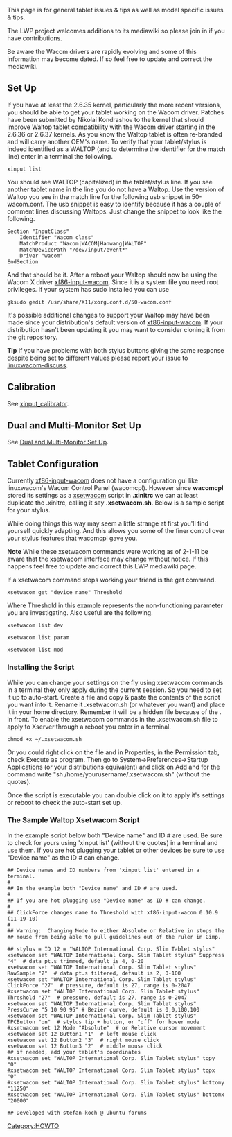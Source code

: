 This page is for general tablet issues & tips as well as model specific issues & tips.

The LWP project welcomes additions to its mediawiki so please join in if you have contributions.

Be aware the Wacom drivers are rapidly evolving and some of this information may become dated.  If so feel free to update and correct the mediawiki.

== Set Up ==
If you have at least the 2.6.35 kernel, particularly the more recent versions, you should be able to get your tablet working on the Wacom driver.  Patches have been submitted by Nikolai Kondrashov to the kernel that should improve Waltop tablet compatibility with the Wacom driver starting in the 2.6.36 or 2.6.37 kernels.  As you know the Waltop tablet is often re-branded and will carry another OEM's name.  To verify that your tablet/stylus is indeed identified as a WALTOP (and to determine the identifier for the match line) enter in a terminal the following.
<pre>
xinput list
</pre>
You should see WALTOP (capitalized) in the tablet/stylus line.  If you see another tablet name in the line you do not have a Waltop.  Use the version of Waltop you see in the match line for the following usb snippet in 50-wacom.conf.  The usb snippet is easy to identify because it has a couple of comment lines discussing Waltops.  Just change the snippet to look like the following.
<pre>
Section "InputClass"
	Identifier "Wacom class"
	MatchProduct "Wacom|WACOM|Hanwang|WALTOP"
	MatchDevicePath "/dev/input/event*"
	Driver "wacom"
EndSection
</pre>
And that should be it.  After a reboot your Waltop should now be using the Wacom X driver [[xf86-input-wacom]].  Since it is a system file you need root privileges.  If your system has sudo installed you can use
<pre>
gksudo gedit /usr/share/X11/xorg.conf.d/50-wacom.conf
</pre>

It's possible additional changes to support your Waltop may have been made since your distribution's default version of [[xf86-input-wacom]].  If your distribution hasn't been updating it you may want to consider cloning it from the git repository.

'''Tip''' If you have problems with both stylus buttons giving the same response despite being set to different values please report your issue to [https://lists.sourceforge.net/lists/listinfo/linuxwacom-discuss linuxwacom-discuss].

== Calibration ==

See [[External applications#xinput_calibrator|xinput_calibrator]].

== Dual and Multi-Monitor Set Up ==
See [[Dual and Multi-Monitor Set Up]].

== Tablet Configuration ==
Currently [[xf86-input-wacom]] does not have a configuration gui like linuxwacom's Wacom Control Panel (wacomcpl).  However since '''wacomcpl''' stored its settings as a [[xsetwacom]] script in '''.xinitrc''' we can at least duplicate the .xinitrc, calling it say '''.xsetwacom.sh'''.  Below is a sample script for your stylus.

While doing things this way may seem a little strange at first you'll find yourself quickly adapting.  And this allows you some of the finer control over your stylus features that wacomcpl gave you.

'''Note''' While these xsetwacom commands were working as of 2-1-11 be aware that the xsetwacom interface may change without notice.  If this happens feel free to update and correct this LWP mediawiki page.

If a xsetwacom command stops working your friend is the get command.
<pre>
xsetwacom get "device name" Threshold
</pre>
Where Threshold in this example represents the non-functioning parameter you are investigating.  Also useful are the following.
<pre>
xsetwacom list dev

xsetwacom list param

xsetwacom list mod
</pre>

=== Installing the Script ===
While you can change your settings on the fly using xsetwacom commands in a terminal they only apply during the current session.  So you need to set it up to auto-start.  Create a file and copy & paste the contents of the script you want into it.  Rename it .xsetwacom.sh (or whatever you want) and place it in your home directory. Remember it will be a hidden file because of the . in front. To enable the xsetwacom commands in the .xsetwacom.sh file to apply to Xserver through a reboot you enter in a terminal.
<pre>
chmod +x ~/.xsetwacom.sh
</pre>
Or you could right click on the file and in Properties, in the Permission tab, check Execute as program. Then go to System->Preferences->Startup Applications (or your distributions equivalent) and click on Add and for the command write "sh /home/yourusername/.xsetwacom.sh" (without the quotes).

Once the script is executable you can double click on it to apply it's settings or reboot to check the auto-start set up.

=== The Sample Waltop Xsetwacom Script ===
In the example script below both "Device name" and ID # are used. Be sure to check for yours using 'xinput  list' (without the quotes) in a terminal and use them. If you are hot plugging your tablet or other devices be sure to use "Device name" as the ID # can change.
<pre>
## Device names and ID numbers from 'xinput list' entered in a terminal.
#
## In the example both "Device name" and ID # are used.
#
## If you are hot plugging use "Device name" as ID # can change.
#
## ClickForce changes name to Threshold with xf86-input-wacom 0.10.9 (11-19-10)
#
## Warning:  Changing Mode to either Absolute or Relative in stops the
## mouse from being able to pull guidelines out of the ruler in Gimp.

## stylus = ID 12 = "WALTOP International Corp. Slim Tablet stylus"
xsetwacom set "WALTOP International Corp. Slim Tablet stylus" Suppress "4"  # data pt.s trimmed, default is 4, 0-20
xsetwacom set "WALTOP International Corp. Slim Tablet stylus" RawSample "2"  # data pt.s filtered, default is 2, 0-100 
xsetwacom set "WALTOP International Corp. Slim Tablet stylus" ClickForce "27"  # pressure, default is 27, range is 0-2047
#xsetwacom set "WALTOP International Corp. Slim Tablet stylus" Threshold "27"  # pressure, default is 27, range is 0-2047
xsetwacom set "WALTOP International Corp. Slim Tablet stylus" PressCurve "5 10 90 95" # Bezier curve, default is 0,0,100,100
xsetwacom set "WALTOP International Corp. Slim Tablet stylus" TPCButton "on"  # stylus tip + button, or "off" for hover mode
#xsetwacom set 12 Mode "Absolute"  # or Relative cursor movement
xsetwacom set 12 Button1 "1"  # left mouse click
xsetwacom set 12 Button2 "3"  # right mouse click
xsetwacom set 12 Button3 "2"  # middle mouse click
## if needed, add your tablet's coordinates
#xsetwacom set "WALTOP International Corp. Slim Tablet stylus" topy "0"
#xsetwacom set "WALTOP International Corp. Slim Tablet stylus" topx "0"
#xsetwacom set "WALTOP International Corp. Slim Tablet stylus" bottomy "11250"
#xsetwacom set "WALTOP International Corp. Slim Tablet stylus" bottomx "20000"

## Developed with stefan-koch @ Ubuntu forums
</pre>


[[Category:HOWTO]]